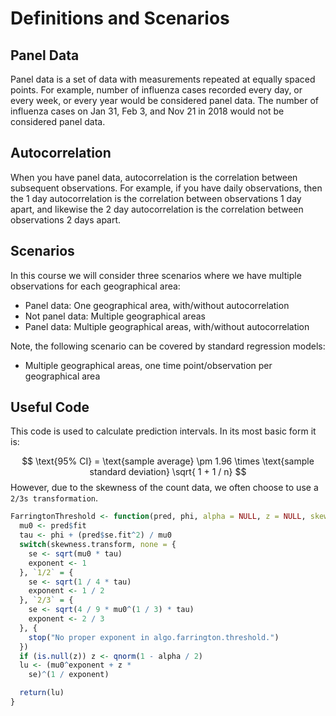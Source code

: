 # Definitions and Scenarios

## Panel Data

Panel data is a set of data with measurements repeated at equally spaced points. For example, number of influenza cases recorded every day, or every week, or every year would be considered panel data. The number of influenza cases on Jan 31, Feb 3, and Nov 21 in 2018 would not be considered panel data.

## Autocorrelation

When you have panel data, autocorrelation is the correlation between subsequent observations. For example, if you have daily observations, then the 1 day autocorrelation is the correlation between observations 1 day apart, and likewise the 2 day autocorrelation is the correlation between observations 2 days apart.

## Scenarios

In this course we will consider three scenarios where we have multiple observations for each geographical area:

- Panel data: One geographical area, with/without autocorrelation
- Not panel data: Multiple geographical areas
- Panel data: Multiple geographical areas, with/without autocorrelation

Note, the following scenario can be covered by standard regression models:

- Multiple geographical areas, one time point/observation per geographical area

## Useful Code

This code is used to calculate prediction intervals. In its most basic form it is:

$$
\text{95% CI} = \text{sample average} \pm 1.96 \times \text{sample standard deviation} \sqrt{ 1 + 1 / n}
$$
However, due to the skewness of the count data, we often choose to use a `2/3s transformation`.

```r
FarringtonThreshold <- function(pred, phi, alpha = NULL, z = NULL, skewness.transform = "none") {
  mu0 <- pred$fit
  tau <- phi + (pred$se.fit^2) / mu0
  switch(skewness.transform, none = {
    se <- sqrt(mu0 * tau)
    exponent <- 1
  }, `1/2` = {
    se <- sqrt(1 / 4 * tau)
    exponent <- 1 / 2
  }, `2/3` = {
    se <- sqrt(4 / 9 * mu0^(1 / 3) * tau)
    exponent <- 2 / 3
  }, {
    stop("No proper exponent in algo.farrington.threshold.")
  })
  if (is.null(z)) z <- qnorm(1 - alpha / 2)
  lu <- (mu0^exponent + z *
    se)^(1 / exponent)

  return(lu)
}
```

